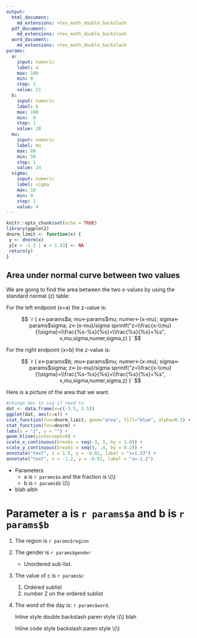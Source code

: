 ```yaml
---
output:
  html_document:
    md_extensions: +tex_math_double_backslash
  pdf_document:
    md_extensions: +tex_math_double_backslash
  word_document:
    md_extensions: +tex_math_double_backslash
params:
  a:
    input: numeric
    label: a
    max: 100
    min: 0
    step: 1
    value: 21
  b:
    input: numeric
    label: b
    max: 100 
    min:  0
    step: 1
    value: 28
  mu:
    input: numeric
    label: mu
    max: 80
    min: 50
    step: 1
    value: 24
  sigma:
    input: numeric
    label: sigma
    max: 10
    min: 0
    step: 1
    value: 4 
---
```


```r
knitr::opts_chunk$set(echo = TRUE)
library(ggplot2)
dnorm_limit <- function(x) {
 y <- dnorm(x)
 y[x < -1.2 | x > 1.53] <- NA
 return(y)
}
```

## Area under normal curve between two values

We are going to find the area between the two x-values by using the standard normal (z) table:

For the left endpoint (x=a) the z-value is:

$$
`r {
    x<-params$a; 
    mu<-params$mu; 
    numer<-(x-mu); 
    sigma<-params$sigma; 
    z<-(x-mu)/sigma
    sprintf("z=\\frac{x-\\mu}{\\sigma}=\\frac{%s-%s}{%s}=\\frac{%s}{%s}=%s",
                                                x,mu,sigma,numer,sigma,z)
   }`
$$

For the right endpoint (x=b) the z-value is:

$$
`r {
    x<-params$b; 
    mu<-params$mu; 
    numer<-(x-mu); 
    sigma<-params$sigma; 
    z<-(x-mu)/sigma
    sprintf("z=\\frac{x-\\mu}{\\sigma}=\\frac{%s-%s}{%s}=\\frac{%s}{%s}=%s",
                                                x,mu,sigma,numer,sigma,z)
   }`
$$

Here is a picture of the area that we want.

```r
#change dev to svg if need to
dat <- data.frame(x=c(-3.5, 3.5))
ggplot(dat, aes(x=x)) +
stat_function(fun=dnorm_limit, geom="area", fill="blue", alpha=0.5) +
stat_function(fun=dnorm) +
labs(x = "z", y = "") +
geom_hline(yintercept=0) +
scale_x_continuous(breaks = seq(-3, 3, by = 1.0)) +
scale_y_continuous(breaks = seq(0, .4, by = 0.2)) +
annotate("text", x = 1.5, y = -0.01, label = "z=1.53") +
annotate("text", x = -1.2, y = -0.01, label = "z=-1.2")
```


* Parameters
    * a is `r params$a` and the fraction is \\(\frac{`r params$a`}{4}\\)
    * b is `r params$b` \\(\frac{3}{4}\\)
* blah albh

# Parameter a is `r params$a` and b is `r params$b` 
1. The region is `r params$region`
2. The gender is `r params$gender`
    * Unordered sub-list. 
3. The value of c is `r params$c` 
    1. Ordered sublist
    2. number 2 on the ordered sublist
4. The word of the day is: `r params$word`.

   Inline style double backslash paren style \\(\frac{3}{4}\\) blah

   Inline code style  backslash paren style \\(\frac{`r params$a`}{4}\\)
